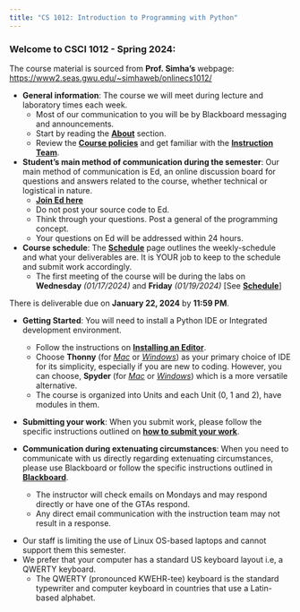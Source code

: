 ```yaml
---
title: "CS 1012: Introduction to Programming with Python"
---
```


### Welcome to CSCI 1012 - Spring 2024:

:::{.callout-caution title="Cource Content" collapse="false"}
The course material is sourced from **Prof. Simha's** webpage: <https://www2.seas.gwu.edu/~simhaweb/onlinecs1012/>
:::

- **General information**: The course we will meet during lecture and laboratory times each week.
    - Most of our communication to you will be by Blackboard messaging and announcements.
    - Start by reading the [**About**](about.qmd) section. 
    - Review the [**Course policies**](course-policies.qmd) and get familiar with the [**Instruction Team**](instructors.qmd). 

- **Student's main method of communication during the semester**: Our main method of communication is Ed, an online discussion board for questions and answers related to the course, whether technical or logistical in nature.
    - [**Join Ed here**](https://edstem.org/us/join/aNhz9P)
    - Do not post your source code to Ed. 
    - Think through your questions. Post a general of the programming concept. 
    - Your questions on Ed will be addressed within 24 hours.

- **Course schedule**: The [**Schedule**](schedule.qmd) page outlines the weekly-schedule and what your deliverables are. It is YOUR job to keep to the schedule and submit work accordingly.
    - The first meeting of the course will be during the labs on **Wednesday** _(01/17/2024)_ and **Friday** _(01/19/2024)_ [See [**Schedule**](schedule.qmd)]
    
:::{.callout-warning}
There is deliverable due on **January  22, 2024** by **11:59 PM**.
:::

- **Getting Started**: You will need to install a Python IDE or Integrated development environment.
    - Follow the instructions on [**Installing an Editor**](units/unit0/editor.qmd).
    - Choose **Thonny** (for [_Mac_](units/unit0/guides/thonny-mac.qmd) or [_Windows_](units/unit0/guides/thonny-windows.qmd)) as your primary choice of IDE for its simplicity, especially if you are new to coding. However, you can choose, **Spyder** (for [_Mac_](units/unit0/guides/anaconda-mac.qmd) or [_Windows_](units/unit0/guides/anaconda-windows.qmd)) which is a more versatile alternative. 
    - The course is organized into Units and each Unit (0, 1 and 2), have modules in them. 

- **Submitting your work**: When you submit work, please follow the specific instructions outlined on [**how to submit your work**](submit-remember.qmd).

- **Communication during extenuating circumstances**: When you need to communicate with us directly regarding extenuating circumstances, please use Blackboard or follow the specific instructions outlined in [**Blackboard**](https://blackboard.gwu.edu).
    - The instructor will check emails on Mondays and may respond directly or have one of the GTAs respond. 
    - Any direct email communication with the instruction team may not result in a response.

:::{.callout-important}
- Our staff is limiting the use of Linux OS-based laptops and cannot support them this semester. 
- We prefer that your computer has a standard US keyboard layout i.e, a QWERTY keyboard. 
    - The QWERTY (pronounced KWEHR-tee) keyboard is the standard typewriter and computer keyboard in countries that use a Latin-based alphabet.
:::

